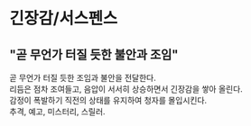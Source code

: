 # 긴장감/서스펜스
## "곧 무언가 터질 듯한 불안과 조임"
곧 무언가 터질 듯한 조임과 불안을 전달한다.  
리듬은 점차 조여들고, 음압이 서서히 상승하면서 긴장감을 쌓아 올린다.  
감정이 폭발하기 직전의 상태를 유지하여 청자를 몰입시킨다.  
추격, 예고, 미스터리, 스릴러.